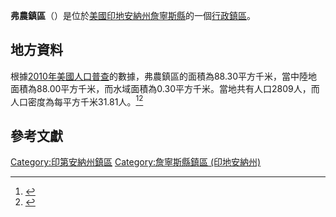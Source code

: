 {{noteTA
|G1=USState
|G2=地名
|G3=Unit
}}
{{Infobox settlement
|official_name            = 弗農鎮區
|native_name = Vernon Township
|settlement_type          = [[行政鎮區|行政鎮區]]
|image_skyline            = 
|imagesize                = 
|image_map                = Map highlighting Vernon Township, Jennings County, Indiana.svg
|mapsize                  = 250px
|pushpin_map  =USA Indiana
|pushpin_label = 弗農鎮區
|pushpin_label_position   = top
|pushpin_map_caption      = 弗農鎮區在印地安納州的位置
|subdivision_type         = [[世界政區索引|國家]]
|subdivision_type1        = [[美国州份|州份]]
|subdivision_type2        = [[印地安納州行政区划|縣]]
|subdivision_name         = [[美国|美国]]
|subdivision_name1        = [[印地安納州|印地安納州]]
|subdivision_name2        = [[詹寧斯縣_(印地安納州)|詹寧斯縣]]
|elevation_ft             = 748
|elevation_m              = 228
|timezone                 = [[北美东部時區|北美东部時區]]
|area_total_km2           = 88.30
|area_land_km2            = 88.00
|area_water_km2           = 0.30
|area_total_sq_mi         = 
|area_land_sq_mi          = 
|area_water_sq_mi         = 
|population_as_of         = [[2010年美國人口普查|2010]]
|population_footnotes     = 
|population_total         = 2809
|population_density_km2   = auto
|population_density_sq_mi = auto
|utc_offset               = -5
|coordinates              = {{coord|38|57|17|N|85|35|55|W|type:city_region:US-AL_source:GNS-enwiki|display=inline,title}}
| coor_pinpoint           = 
| coordinates_footnotes   = 
|timezone_DST             = EDT
|utc_offset_DST           = -4
|postal_code_type         = [[美國郵區編號|郵區編號]]
|postal_code              = 
|area_code                = {{link-en|电话区号812|Area code 812|812}}
|blank_name = [[地名信息系统|GNIS ID]]
|blank_info = 453957
}}
'''弗農鎮區'''（{{lang-en|Vernon Township}}）是位於[[美國|美國]][[印地安納州|印地安納州]][[詹寧斯縣_(印地安納州)|詹寧斯縣]]的一個[[行政鎮區|行政鎮區]]。

== 地方資料 ==
根據[[2010年美國人口普查|2010年美國人口普查]]的數據，弗農鎮區的面積為88.30平方千米，當中陸地面積為88.00平方千米，而水域面積為0.30平方千米。當地共有人口2809人，而人口密度為每平方千米31.81人。<ref name="GR8">{{cite web|url=http://factfinder2.census.gov|publisher=[[美国人口调查局|美国人口调查局]]|accessdate=2011-05-14|title=American FactFinder|archive-date=2013-09-11|archive-url=https://web.archive.org/web/20130911234518/http://factfinder2.census.gov/|dead-url=no}}</ref><ref>{{cite web|url=https://www.citypopulation.de/en/usa/illinois/admin/|title=USA: Illinois (Counties and Townships) - City Population|accessdate=2020-07-29|archive-date=2020-04-22|archive-url=https://web.archive.org/web/20200422090607/https://www.citypopulation.de/en/usa/illinois/admin/|dead-url=no}}</ref>

== 參考文獻 ==
{{reflist}}

{{詹寧斯縣 (印地安納州)}}

{{DEFAULTSORT:Vernon Township}}
[[Category:印第安納州鎮區|Category:印第安納州鎮區]]
[[Category:詹寧斯縣鎮區_(印地安納州)|Category:詹寧斯縣鎮區 (印地安納州)]]

{{Indiana-geo-stub}}